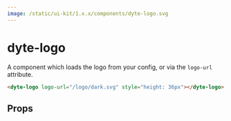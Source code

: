 ```yaml
---
image: /static/ui-kit/1.x.x/components/dyte-logo.svg
---
```


# dyte-logo

A component which loads the logo from your config, or via the `logo-url` attribute.

```html
<dyte-logo logo-url="/logo/dark.svg" style="height: 36px"></dyte-logo>
```

## Props

<PropsTable of="dyte-logo" />
